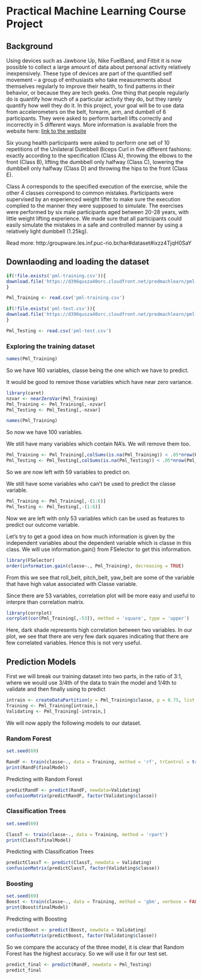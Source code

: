 # Practical Machine Learning Course Project

## Background

Using devices such as Jawbone Up, Nike FuelBand, and Fitbit it is now possible to collect a large amount of data about personal activity relatively inexpensively. These type of devices are part of the quantified self movement – a group of enthusiasts who take measurements about themselves regularly to improve their health, to find patterns in their behavior, or because they are tech geeks. One thing that people regularly do is quantify how much of a particular activity they do, but they rarely quantify how well they do it. In this project, your goal will be to use data from accelerometers on the belt, forearm, arm, and dumbell of 6 participants. They were asked to perform barbell lifts correctly and incorrectly in 5 different ways. More information is available from the website here: [link to the website](http://web.archive.org/web/20161224072740/http:/groupware.les.inf.puc-rio.br/har)

Six young health participants were asked to perform one set of 10 repetitions of the Unilateral Dumbbell Biceps Curl in five different fashions: exactly according to the specification (Class A), throwing the elbows to the front (Class B), lifting the dumbbell only halfway (Class C), lowering the dumbbell only halfway (Class D) and throwing the hips to the front (Class E).

Class A corresponds to the specified execution of the exercise, while the other 4 classes correspond to common mistakes. Participants were supervised by an experienced weight lifter to make sure the execution complied to the manner they were supposed to simulate. The exercises were performed by six male participants aged between 20-28 years, with little weight lifting experience. We made sure that all participants could easily simulate the mistakes in a safe and controlled manner by using a relatively light dumbbell (1.25kg).


Read more: http:/groupware.les.inf.puc-rio.br/har#dataset#ixzz4TjqH0SaY   


## Downlaoding and loading the dataset

```r
if(!file.exists('pml-training.csv')){
download.file('https://d396qusza40orc.cloudfront.net/predmachlearn/pml-training.csv',destfile = './pml-training.csv', method = 'curl')
}

Pml_Training <- read.csv('pml-training.csv')

if(!file.exists('pml-test.csv')){
download.file('https://d396qusza40orc.cloudfront.net/predmachlearn/pml-testing.csv',destfile = './pml-test.csv', method = 'curl')
}

Pml_Testing <- read.csv('pml-test.csv')

```

### Exploring the training dataset

```r
names(Pml_Training)
```

So we have 160 variables, classe being the one which we have to predict.

It would be good to remove those variables which have near zero variance.
```r
library(caret)
nzvar <- nearZeroVar(Pml_Training)
Pml_Training <- Pml_Training[,-nzvar]
Pml_Testing <- Pml_Testing[,-nzvar]

names(Pml_Training)
```

So now we have 100 variables.

We still have many variables which contain NA's. We will remove them too.

```r
Pml_Training <- Pml_Training[,colSums(is.na(Pml_Training)) < .05*nrow(Pml_Training)]
Pml_Testing <- Pml_Testing[,colSums(is.na(Pml_Testing)) < .05*nrow(Pml_Testing)]

```
So we are now left with 59 variables to predict on.

We still have some variables who can't be used to predict the classe variable.

```r
Pml_Training <- Pml_Training[,-(1:6)]
Pml_Testing <- Pml_Testing[,-(1:6)]
```

Now we are left with only 53 variables which can be used as features to predict our outcome variable.


Let's try to get a good idea on how much information is given by the independent variables about the dependent variable which is classe in this class. We will use information.gain() from FSelector to get this information.

```r
library(FSelector)
order(information.gain(classe~., Pml_Training), decreasing = TRUE)
```

From this we see that roll_belt, pitch_belt, yaw_belt are some of the variable that have high value associated with Classe variable.

Since there are 53 variables, correlation plot will be more easy and useful to interpre than correlation matrix.

```r
library(corrplot)
corrplot(cor(Pml_Training[,-53]), method = 'square', type = 'upper')
```

Here, dark shade represents high correlation between two variables. In our plot, we see that there are very few dark squares indicating that there are few correlated variables.
Hence this is not very useful.


## Prediction Models

First we will break our training dataset into two parts, in the ratio of 3:1, where we would use 3/4th of the data to train the model and 1/4th to validate and then finally using to predict

```r
intrain <- createDataPartition(y = Pml_Training$classe, p = 0.75, list = F)
Training <- Pml_Training[intrain,]
Validating <- Pml_Training[-intrain,]
```

We will now apply the following models to our dataset.

### Random Forest

```r
set.seed(69)

RandF <- train(classe~., data = Training, method = 'rf', trControl = trainControl(method = 'cv', number = 5))
print(RandF$finalModel)
```

Predicting with Random Forest

```r
predictRandF <- predict(RandF, newdata=Validating)
confusionMatrix(predictRandF, factor(Validating$classe))
```

### Classification Trees

```r
set.seed(69)

ClassT <- train(classe~., data = Training, method = 'rpart')
print(ClassT$finalModel)
```

Predicting with Classification Trees

```r
predictClassT <- predict(ClassT, newdata = Validating)
confusionMatrix(predictClassT, factor(Validating$classe))
```

### Boosting

```r
set.seed(69)
Boost <- train(classe~., data = Training, method = 'gbm', verbose = FALSE, trControl = trainControl(method = 'repeatedcv', number = 5))
print(Boost$finalModel)
```

Predicting with Boosting

```r
predictBoost <- predict(Boost, newdata = Validating)
confusionMatrix(predictBoost, factor(Validating$classe))
```

So we compare the accuracy of the three model, it is clear that Random Forest has the highest accuracy. So we will use it for our test set.

```r
predict_final <- predict(RandF, newdata = Pml_Testing)
predict_final
```

  